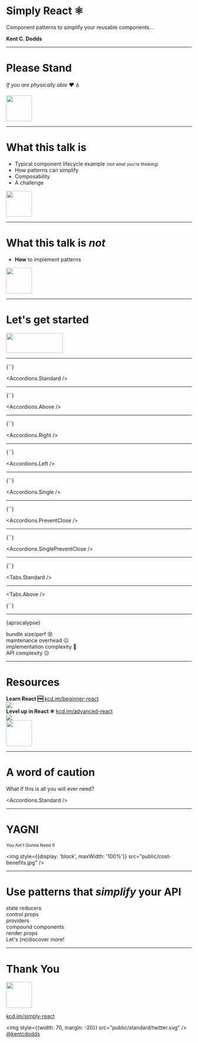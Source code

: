 


# Simply React ⚛️

Component patterns to simplify your reusable components...

**Kent C. Dodds**

<AboutMe />

---


# Please Stand

_If you are physically able ❤️ ♿️_

<img width="70px" height="70px" src="public/standard/big-smile.png" />

---


# What this talk is

- Typical component lifecycle example <small>(not what you're thinking)</small>
- How patterns can simplify
- Composability
- A challenge

<img width="70px" height="70px" src="public/standard/smile.png" />

---


# What this talk is *not*

- **How** to implement patterns

<img width="70px" height="70px" src="public/standard/neutral-face.png" />

---

# Let's get started

<img width="154px" height="54px" src="public/standard/dash-race-car.png" />

---

<CodeBlock>
  {`<Accordion items={accordionItems} />`}
</CodeBlock>

<Accordions.Standard />

---

<CodeBlock>
  {`<Accordion items={accordionItems} above={true} />`}
</CodeBlock>

<Accordions.Above />

---

<CodeBlock>
  {`<Accordion items={accordionItems} right={true} />`}
</CodeBlock>

<Accordions.Right />

---

<CodeBlock>
  {`<Accordion items={accordionItems} position="left" />`}
</CodeBlock>

<Accordions.Left />

---

<CodeBlock>
  {`<Accordion items={accordionItems} position="bottom" single={true} />`}
</CodeBlock>

<Accordions.Single />

---

<CodeBlock>
  {`<Accordion items={accordionItems} position="bottom" preventClose={true} />`}
</CodeBlock>

<Accordions.PreventClose />

---

<CodeBlock>
  {`<Accordion items={accordionItems} position="bottom" single={true} preventClose={true} />`}
</CodeBlock>

<Accordions.SinglePreventClose />

---

<CodeBlock>
  {`<Accordion items={accordionItems} position="bottom" single={true} preventClose={true} tabs={true} />`}
</CodeBlock>

<Tabs.Standard />

---

<Tabs.Above />

<CodeBlock>
  {`<Tabs items={tabItems} position="top" />`}
</CodeBlock>

---

<CodeBlock>{aprocalypse}</CodeBlock>

<Appear>
  <div><Sob style={{top: '10%', left: '30%'}}>bundle size/perf 😵</Sob></div>
  <div><Sob style={{bottom: '30%', right: '40%'}}>maintenance overhead 😖</Sob></div>
  <div><Sob style={{top: '40%', left: '20%'}}>implementation complexity 🐛</Sob></div>
  <div><Sob style={{bottom: '10%', left: '30%'}}>API complexity 😕</Sob></div>
  <div><Sob style={{top: '50%', right: '20%'}} /><Sob style={{top: '20%', left: '50%'}} /></div>
</Appear>

---

# Resources

<div
  style={{
    display: 'grid',
    textAlign: 'center',
    gridTemplateColumns: '1fr 1fr',
    gridColumnGap: '5%',
    justifyContent: 'center'
  }}
>
  <div style={{display: 'grid', gridGap: '10px'}}>
    <div style={{display: 'grid', gridGap: '10px'}}>
      <strong>Learn React 🆓</strong>
      <a href="http://kcd.im/beginner-react" target="_blank">kcd.im/beginner-react</a>
    </div>
    <img style={{maxHeight: 300}} src="public/beginner-react-course.png" />
  </div>
  <div style={{display: 'grid', gridGap: '10px'}}>
    <div style={{display: 'grid', gridGap: '10px'}}>
      <strong>Level up in React ⚛️</strong>
      <a href="http://kcd.im/advanced-react" target="_blank">kcd.im/advanced-react</a>
    </div>
    <img style={{maxHeight: 300}} src="public/advanced-patterns-course.png" />
  </div>
</div>

<img width="70px" height="70px" src="public/standard/books.png" />

---

# A word of caution

What if this is all you will ever need?

<Accordions.Standard />

---

# YAGNI

<small>You Ain't Gonna Need It</small>

<img style={{display: 'block', maxWidth: '100%'}} src="public/cost-benefits.jpg" />

---

# Use patterns that _simplify_ your API

<Appear>
  <div>state reducers</div>
  <div>control props</div>
  <div>providers</div>
  <div>compound components</div>
  <div>render props</div>
  <div>Let's (re)discover more!</div>
</Appear>

---

# Thank You

<img width="70px" height="70px" src="public/standard/wave.png" />

[kcd.im/simply-react](http://kcd.im/simply-react)

<img style={{width: 70, margin: -20}} src="public/standard/twitter.svg" /> <a href="https://twitter.com/kentcdodds">@kentcdodds</a>
